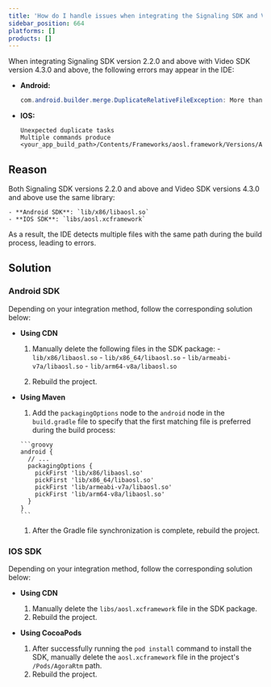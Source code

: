 ```yaml
---
title: 'How do I handle issues when integrating the Signaling SDK and Video SDK simultaneously?'
sidebar_position: 664
platforms: []
products: []
---
```



When integrating Signaling SDK version 2.2.0 and above with Video SDK version 4.3.0 and above, the following errors may appear in the IDE:

- **Android:**
    ```java
    com.android.builder.merge.DuplicateRelativeFileException: More than one file was found with OS independent path 'lib/x86/libaosl.so'
    ```

- **IOS:**

    ```objc
    Unexpected duplicate tasks
    Multiple commands produce <your_app_build_path>/Contents/Frameworks/aosl.framework/Versions/A'
    ```

## Reason

Both Signaling SDK versions 2.2.0 and above and Video SDK versions 4.3.0 and above use the same library:

    - **Android SDK**: `lib/x86/libaosl.so`
    - **IOS SDK**: `libs/aosl.xcframework`

As a result, the IDE detects multiple files with the same path during the build process, leading to errors.

## Solution

### Android SDK

Depending on your integration method, follow the corresponding solution below:

  - **Using CDN**

      1. Manually delete the following files in the SDK package:
        - `lib/x86/libaosl.so`
        - `lib/x86_64/libaosl.so`
        - `lib/armeabi-v7a/libaosl.so`
        - `lib/arm64-v8a/libaosl.so`

      1. Rebuild the project.

  - **Using Maven**

      1. Add the `packagingOptions` node to the `android` node in the `build.gradle` file to specify that the first matching file is preferred during the build process:

        ```groovy
        android {
          // ...
          packagingOptions {
            pickFirst 'lib/x86/libaosl.so'
            pickFirst 'lib/x86_64/libaosl.so'
            pickFirst 'lib/armeabi-v7a/libaosl.so'
            pickFirst 'lib/arm64-v8a/libaosl.so'
          }
        }
        ```
      1. After the Gradle file synchronization is complete, rebuild the project.


### IOS SDK

Depending on your integration method, follow the corresponding solution below:

  - **Using CDN**

      1. Manually delete the `libs/aosl.xcframework` file in the SDK package.
      1. Rebuild the project.

  - **Using CocoaPods**

      1. After successfully running the `pod install` command to install the SDK, manually delete the `aosl.xcframework` file in the project's `/Pods/AgoraRtm` path.
      1. Rebuild the project.






